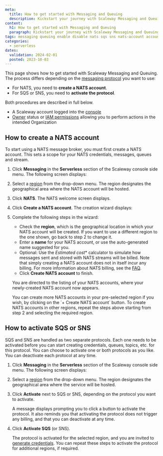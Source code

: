 ```yaml
---
meta:
  title: How to get started with Messaging and Queuing
  description: Kickstart your journey with Scaleway Messaging and Queuing. Learn how to set up, manage, and optimize your NATS, SQS and SNS services effortlessly.
content:
  h1: How to get started with Messaging and Queuing
  paragraph: Kickstart your journey with Scaleway Messaging and Queuing. Learn how to set up, manage, and optimize your NATS, SQS and SNS services effortlessly.
tags: messaging queuing enable disable nats sqs sns nats-account account create 
categories:
  - serverless 
dates:
  validation: 2024-02-01
  posted: 2023-10-03
---
```


This page shows how to get started with Scaleway Messaging and Queuing. The process differs depending on the [messaging protocol](/serverless/messaging/concepts/#messaging-protocol) you want to use:

- For NATS, you need to **create a NATS account**.
- For SQS or SNS, you need to **activate the protocol**.

Both procedures are described in full below.

<Macro id="requirements" />

- A Scaleway account logged into the [console](https://console.scaleway.com)
- [Owner](/identity-and-access-management/iam/concepts/#owner) status or [IAM permissions](/identity-and-access-management/iam/concepts/#permission) allowing you to perform actions in the intended Organization

## How to create a NATS account

To start using a NATS message broker, you must first create a NATS account. This sets a scope for your NATS credentials, messages, queues and stream.

1. Click **Messaging** in the **Serverless** section of the Scaleway console side menu. The following screen displays:

    <Lightbox src="scaleway-activate-mandq.webp" alt="" />

2. Select a [region](/serverless/messaging/concepts/#region) from the drop-down menu. The region designates the geographical area where the NATS account will be hosted.

3. Click **NATS**. The NATS welcome screen displays.

4. Click **Create a NATS account**. The creation wizard displays:

    <Lightbox src="scaleway-create-nats-account.webp" alt="" />

5. Complete the following steps in the wizard:

    - Check the **region**, which is the geographical location in which your NATS account will be created. If you want to use a different region to the one shown, go back to step 2 to change it.
    - Enter a **name** for your NATS account, or use the auto-generated name suggested for you.
    - Optional: Use the *Estimated cost** calculator to simulate how messages sent and stored with NATS streams will be billed. Note that simply creating a NATS account does not in itself incur any billing. For more information about NATS billing, see the [FAQ](/faq/messaging-and-queuing/#how-is-messaging-and-queuing-billed).
    - Click **Create NATS account** to finish.

    You are directed to the listing of your NATS accounts, where your newly-created NATS account now appears.

    <Message type="tip">
    You can create more NATS accounts in your pre-selected region if you wish, by clicking on the `+ Create NATS account` button. To create NATS accounts in other regions, repeat the steps above starting from step 2 and selecting the required region.
    </Message>


## How to activate SQS or SNS

SQS and SNS are handled as two separate protocols. Each one needs to be activated before you can start creating credentials, queues, topics, etc. for this protocol. You can choose to activate one or both protocols as you like. You can deactivate each protocol at any time.

1. Click **Messaging** in the **Serverless** section of the Scaleway console side menu. The following screen displays:

    <Lightbox src="scaleway-activate-mandq.webp" alt="" />

2. Select a [region](/serverless/messaging/concepts/#region) from the drop-down menu. The region designates the geographical area where the service will be hosted.

3. Click **Activate** next to SQS or SNS, depending on the protocol you want to activate.

    A message displays prompting you to click a button to activate the protocol. It also reminds you that activating the protocol does not trigger any billing, and that you can deactivate at any time.

4. Click **Activate SQS** (or SNS).

    The protocol is activated for the selected region, and you are invited to [generate credentials](/serverless/messaging/how-to/create-credentials/). You can repeat these steps to activate the protocol for additional regions, if required.


